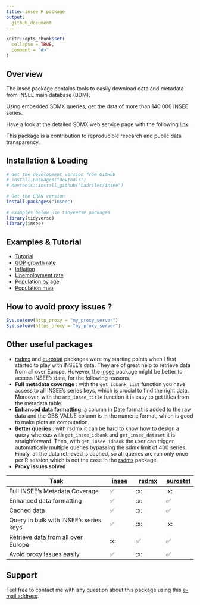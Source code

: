 ---
title: insee R package
output: 
  github_document
---

```{r, echo = FALSE}
knitr::opts_chunk$set(
  collapse = TRUE,
  comment = "#>"
)

```

<!-- <br> -->

<!-- [![CRAN status](https://www.r-pkg.org/badges/version/insee)](https://cran.r-project.org/package=insee) -->
<!-- [![CRAN checks](https://cranchecks.info/badges/worst/insee)](https://cran.r-project.org/web/checks/check_results_insee.html) -->
<!-- [![Codecov test coverage](https://codecov.io/gh/hadrilec/insee/branch/master/graph/badge.svg)](https://codecov.io/gh/hadrilec/insee?branch=master) -->
<!-- [![lifecycle](https://img.shields.io/badge/lifecycle-maturing-blue.svg)](https://www.tidyverse.org/lifecycle/#maturing) -->
<!-- [![Downloads](https://cranlogs.r-pkg.org/badges/grand-total/insee)](https://cran.r-project.org/package=insee) -->
<!-- [![Downloads](https://cranlogs.r-pkg.org/badges/insee)](https://cran.r-project.org/package=insee) -->
<!-- [![Project Status: Active – The project has reached a stable, usable state and is being actively developed.](https://www.repostatus.org/badges/latest/active.svg)](https://www.repostatus.org/) -->
<!-- [![Build Status](https://travis-ci.com/hadrilec/insee.svg?branch=master)](https://travis-ci.org/hadrilec/insee) -->

<!-- <br> -->

## Overview

The insee package contains tools to easily download data and metadata from INSEE main database (BDM). 

Using embedded SDMX queries, get the data of more than 140 000 INSEE series.

Have a look at the detailed SDMX web service page with the following [link](https://www.insee.fr/en/information/2868055).

This package is a contribution to reproducible research and public data  transparency.

## Installation & Loading
```{r eval = FALSE}
# Get the development version from GitHub
# install.packages("devtools")
# devtools::install_github("hadrilec/insee")

# Get the CRAN version
install.packages("insee")

# examples below use tidyverse packages 
library(tidyverse)
library(insee)
```

## Examples & Tutorial

* [Tutorial](https://hadrilec.github.io/insee/articles/insee.html)
* [GDP growth rate](https://hadrilec.github.io/insee/articles/v2_gdp-vignettes.html)
* [Inflation](https://hadrilec.github.io/insee/articles/v3_inflation-vignettes.html)
* [Unemployment rate](https://hadrilec.github.io/insee/articles/v4_unem-vignettes.html)
* [Population by age](https://hadrilec.github.io/insee/articles/v5_pop-vignettes.html)
* [Population map](https://hadrilec.github.io/insee/articles/v6_pop_map-vignettes.html)

## How to avoid proxy issues ?
```{r proxy, eval=FALSE}
Sys.setenv(http_proxy = "my_proxy_server")
Sys.setenv(https_proxy = "my_proxy_server")
```

## Other useful packages

- [rsdmx](https://CRAN.R-project.org/package=rsdmx) and [eurostat](https://CRAN.R-project.org/package=eurostat) packages were my starting points when I first started to play with INSEE's data. They are of great help to retrieve data from all over Europe. However, the [insee](https://CRAN.R-project.org/package=insee) package might be better to access INSEE's data, for the following reasons.
- **Full metadata coverage** : with the `get_idbank_list` function you have access to all INSEE's series keys, which is crucial to find the right data. Moreover, with the `add_insee_title` function it is easy to get titles from the metadata table.
- **Enhanced data formatting**: a column in Date format is added to the raw data and the OBS_VALUE column is in the numeric format, which is good to make plots an computation.
- **Better queries** : with rsdmx it can be hard to know how to design a query whereas with `get_insee_idbank` and `get_insee_dataset` it is straighforward. Then, with `get_insee_idbank` the user can trigger automatically multiple queries bypassing the sdmx limit of 400 series. Finaly, all the data retrieved is cached, so all queries are run only once per R session which is not the case in the [rsdmx](https://CRAN.R-project.org/package=rsdmx) package.
- **Proxy issues solved**

<center>

| Task                         | [insee](https://CRAN.R-project.org/package=insee) | [rsdmx](https://CRAN.R-project.org/package=rsdmx) | [eurostat](https://CRAN.R-project.org/package=eurostat) |
|------------------------------|--------|---------|---------|
| Full INSEE's Metadata Coverage             |  ✅  |  :x:  |  :x:  |  
| Enhanced data formatting                   |  ✅  |  :x:  |  ✅   |  :
| Cached data                                |  ✅  |  :x:  |  ✅    |
| Query in bulk with INSEE's series keys     |  ✅  |  :x:  |  :x:  |  
| Retrieve data from all over Europe         |  :x:  |  ✅  |   ✅    |   
| Avoid proxy issues easily                  |   ✅  | :x:|     ✅  ||

</center>


## Support
Feel free to contact me with any question about this package using this [e-mail address](mailto:hadrien.leclerc@insee.fr?subject=[r-package][insee]).
